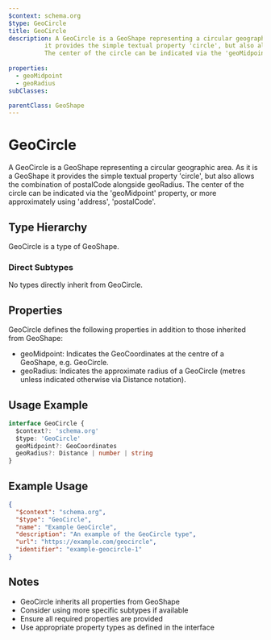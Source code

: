 ```yaml
---
$context: schema.org
$type: GeoCircle
title: GeoCircle
description: A GeoCircle is a GeoShape representing a circular geographic area. As it is a GeoShape
          it provides the simple textual property 'circle', but also allows the combination of postalCode alongside geoRadius.
          The center of the circle can be indicated via the 'geoMidpoint' property, or more approximately using 'address', 'postalCode'.
       
properties:
  - geoMidpoint
  - geoRadius
subClasses:

parentClass: GeoShape
---
```


# GeoCircle

A GeoCircle is a GeoShape representing a circular geographic area. As it is a GeoShape
          it provides the simple textual property 'circle', but also allows the combination of postalCode alongside geoRadius.
          The center of the circle can be indicated via the 'geoMidpoint' property, or more approximately using 'address', 'postalCode'.
       

## Type Hierarchy

GeoCircle is a type of GeoShape.

### Direct Subtypes

No types directly inherit from GeoCircle.

## Properties

GeoCircle defines the following properties in addition to those inherited from GeoShape:

- geoMidpoint: Indicates the GeoCoordinates at the centre of a GeoShape, e.g. GeoCircle.
- geoRadius: Indicates the approximate radius of a GeoCircle (metres unless indicated otherwise via Distance notation).

## Usage Example

```typescript
interface GeoCircle {
  $context?: 'schema.org'
  $type: 'GeoCircle'
  geoMidpoint?: GeoCoordinates
  geoRadius?: Distance | number | string
}
```

## Example Usage

```json
{
  "$context": "schema.org",
  "$type": "GeoCircle",
  "name": "Example GeoCircle",
  "description": "An example of the GeoCircle type",
  "url": "https://example.com/geocircle",
  "identifier": "example-geocircle-1"
}
```

## Notes

- GeoCircle inherits all properties from GeoShape
- Consider using more specific subtypes if available
- Ensure all required properties are provided
- Use appropriate property types as defined in the interface

